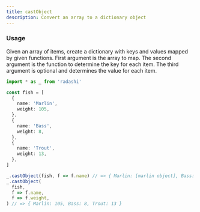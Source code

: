 ```yaml
---
title: castObject
description: Convert an array to a dictionary object
---
```


### Usage

Given an array of items, create a dictionary with keys and values mapped by given functions.
First argument is the array to map. The second argument is the function to determine the key
for each item. The third argument is optional and determines the value for each item.

```ts
import * as _ from 'radashi'

const fish = [
  {
    name: 'Marlin',
    weight: 105,
  },
  {
    name: 'Bass',
    weight: 8,
  },
  {
    name: 'Trout',
    weight: 13,
  },
]

_.castObject(fish, f => f.name) // => { Marlin: [marlin object], Bass: [bass object], ... }
_.castObject(
  fish,
  f => f.name,
  f => f.weight,
) // => { Marlin: 105, Bass: 8, Trout: 13 }
```
